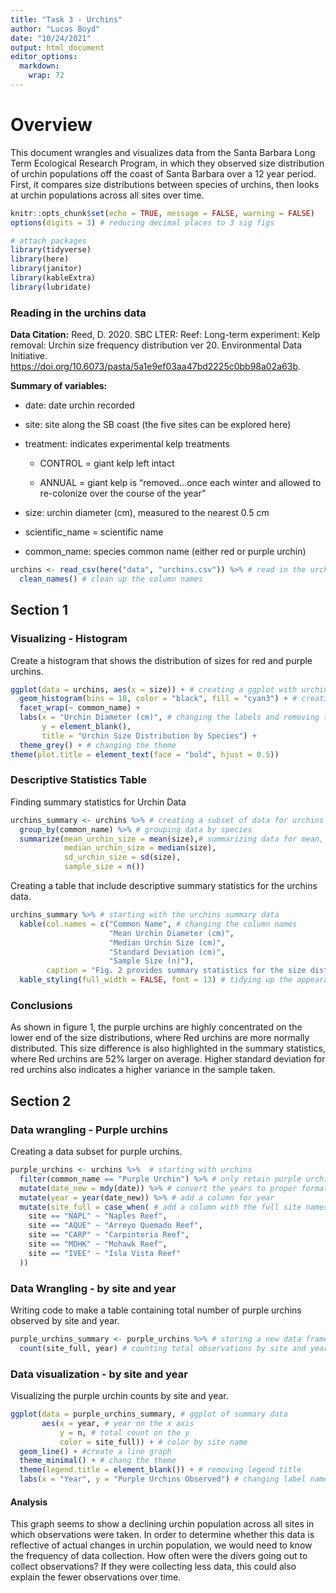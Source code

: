 ```yaml
---
title: "Task 3 - Urchins"
author: "Lucas Boyd"
date: "10/24/2021"
output: html_document
editor_options: 
  markdown: 
    wrap: 72
---
```


# Overview {.tabset .tabset-fade}

This document wrangles and visualizes data from the Santa Barbara Long
Term Ecological Research Program, in which they observed size
distribution of urchin populations off the coast of Santa Barbara over a
12 year period. First, it compares size distributions between species of
urchins, then looks at urchin populations across all sites over time.

```r
knitr::opts_chunk$set(echo = TRUE, message = FALSE, warning = FALSE)
options(digits = 3) # reducing decimal places to 3 sig figs

# attach packages
library(tidyverse)
library(here)
library(janitor)
library(kableExtra)
library(lubridate)
```

### Reading in the urchins data

**Data Citation:** Reed, D. 2020. SBC LTER: Reef: Long-term experiment:
Kelp removal: Urchin size frequency distribution ver 20. Environmental
Data Initiative.
<https://doi.org/10.6073/pasta/5a1e9ef03aa47bd2225c0bb98a02a63b>.

**Summary of variables:**

-   date: date urchin recorded

-   site: site along the SB coast (the five sites can be explored here)

-   treatment: indicates experimental kelp treatments

    -   CONTROL = giant kelp left intact

    -   ANNUAL = giant kelp is "removed...once each winter and allowed
        to re-colonize over the course of the year"

-   size: urchin diameter (cm), measured to the nearest 0.5 cm

-   scientific_name = scientific name

-   common_name: species common name (either red or purple urchin)

```r
urchins <- read_csv(here("data", "urchins.csv")) %>% # read in the urchins data
  clean_names() # clean up the column names 
```

## Section 1

### Visualizing - Histogram

Create a histogram that shows the distribution of sizes for red and
purple urchins.

```r
ggplot(data = urchins, aes(x = size)) + # creating a ggplot with urchin size on the x axis
  geom_histogram(bins = 10, color = "black", fill = "cyan3") + # creating a histogram
  facet_wrap(~ common_name) + 
  labs(x = "Urchin Diameter (cm)", # changing the labels and removing the y axis label 
       y = element_blank(), 
       title = "Urchin Size Distribution by Species") + 
  theme_grey() + # changing the theme
theme(plot.title = element_text(face = "bold", hjust = 0.5))
```

### Descriptive Statistics Table

Finding summary statistics for Urchin Data

```r
urchins_summary <- urchins %>% # creating a subset of data for urchins summary statistics
  group_by(common_name) %>% # grouping data by species
  summarize(mean_urchin_size = mean(size),# summarizing data for mean, median, SD and sample size
            median_urchin_size = median(size),
            sd_urchin_size = sd(size),
            sample_size = n())
```

Creating a table that include descriptive summary statistics for the
urchins data.

```r
urchins_summary %>% # starting with the urchins summary data
  kable(col.names = c("Common Name", # changing the column names 
                      "Mean Urchin Diameter (cm)", 
                      "Median Urchin Size (cm)", 
                      "Standard Deviation (cm)", 
                      "Sample Size (n)"), 
        caption = "Fig. 2 provides summary statistics for the size distribution between red and purple urchins." ) %>% # add a caption
  kable_styling(full_width = FALSE, font = 13) # tidying up the appearance of the table
```

### Conclusions

As shown in figure 1, the purple urchins are highly concentrated on the
lower end of the size distributions, where Red urchins are more normally
distributed. This size difference is also highlighted in the summary
statistics, where Red urchins are 52% larger on average. Higher standard
deviation for red urchins also indicates a higher variance in the sample
taken.

## Section 2

### Data wrangling - Purple urchins

Creating a data subset for purple urchins.

```r
purple_urchins <- urchins %>%  # starting with urchins
  filter(common_name == "Purple Urchin") %>% # only retain purple urchin observations
  mutate(date_new = mdy(date)) %>% # convert the years to proper format
  mutate(year = year(date_new)) %>% # add a column for year
  mutate(site_full = case_when( # add a column with the full site names
    site == "NAPL" ~ "Naples Reef",
    site == "AQUE" ~ "Arroyo Quemado Reef",
    site == "CARP" ~ "Carpinteria Reef",
    site == "MOHK" ~ "Mohawk Reef", 
    site == "IVEE" ~ "Isla Vista Reef"
  ))
```

### Data Wrangling - by site and year

Writing code to make a table containing total number of purple urchins
observed by site and year.

```r
purple_urchins_summary <- purple_urchins %>% # storing a new data frame from purple_urchins
  count(site_full, year) # counting total observations by site and year
```

### Data visualization - by site and year

Visualizing the purple urchin counts by site and year.

```r
ggplot(data = purple_urchins_summary, # ggplot of summary data
       aes(x = year, # year on the x axis
           y = n, # total count on the y
           color = site_full)) + # color by site name
  geom_line() + #create a line graph
  theme_minimal() + # chang the theme
  theme(legend.title = element_blank()) + # removing legend title
  labs(x = "Year", y = "Purple Urchins Observed") # changing label names
```

#### Analysis

This graph seems to show a declining urchin population across all sites
in which observations were taken. In order to determine whether this
data is reflective of actual changes in urchin population, we would need
to know the frequency of data collection. How often were the divers
going out to collect observations? If they were collecting less data,
this could also explain the fewer observations over time.

